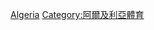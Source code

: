 {{Commons category|National sports teams of Algeria}}
[[Category:各國國家體育隊|Algeria]]
[[Category:阿爾及利亞體育|Category:阿爾及利亞體育]]